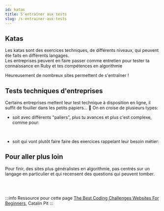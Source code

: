 ```yaml
---
id: katas
title: S'entraîner aux tests
slug: /s-entrainer-aux-tests
---
```



## Katas

Les katas sont des exercices techniques, de différents niveaux, qui peuvent ête faits en différents langages.<br/>
Les entreprises peuvent en faire passer comme entretien pour tester ta connaissance en Ruby et tes compétences en algorithmie

Heureusement de nombreux sites permettent de s'entraîner !<br/>

<div class="container">
  <div class="row">
    <div class="col col--4">
      <Card 
        src='/img/find_a_job/katas/codewars.jpeg'
        alt='Logo Codewars'
        href='https://www.codewars.com/'
        title='Codewars'
        description="Sûrement le plus connu, tu peux aussi retrouver d'autres développeur.se.s que tu connais pour faire monter un peu la compétition. Chaque kata a un espace de discussion où tu peux commenter, aider ou être aidé.e."
      />
    </div>
    <div class="col col--4">
      <Card 
        src='/img/find_a_job/katas/exercism.jpg'
        alt='Logo Exercism'
        href='https://exercism.io/'
        title='Exercism'
        description="Très bien pour les débutant.e.s car les exercices sont relus par des mentors. Il y a près de 100 exercices en Ruby, par niveaux et avec des thématiques (hash, math, boucle...)"
      />
    </div>
    <div class="col col--4">
      <Card 
        src='/img/find_a_job/katas/coderbyte.png'
        alt='Logo Coderbyte'
        href='https://coderbyte.com/'
        title='Coderbyte'
        description="Pour les débutant.e.s, des exercices d'algorithmie vraiment faciles (contrairement à codewars) donc tu peux prendre confiance progressivement."
      />
    </div>
  </div>
  <div class="row mt-2">
    <div class="col col--4">
      <Card 
        src='/img/find_a_job/katas/prw.png'
        alt='Logo Paris Ruby Workshop'
        href='http://www.parisrubyworkshop.org/'
        title='Paris Ruby Workshop'
        description="Recensement d'exercices en ruby par niveau (débutant.e, intermédiaire, expert.e)."
      />
    </div>
  </div>
</div>

## Tests techniques d'entreprises
Certains entreprises mettent leur test technique à disposition en ligne, il suffit de fouiller dans les petits papiers... 👀
On en croise de plusieurs types:
-  soit avec différents "paliers", plus tu avances et plus c'est complexe, comme pour:

<div class="container">
  <div class="row">
    <div class="col col--4">
      <Avatar 
        src='/img/find_a_job/katas/deliver_ee.png'
        alt='Logo Deliver.ee'
        href='https://github.com/deliver-ee/challenges'
        title='Deliver.ee'
      />
    </div>
    <div class="col col--4">
      <Avatar
        src='/img/find_a_job/katas/get_around.jpg'
        alt='Logo Get Around'
        href='https://github.com/drivy/jobs/tree/master/backend'
        title='Get Around (ex Drivy)'
      />
    </div>
    <div class="col col--4">
      <Avatar 
        src='/img/find_a_job/katas/lifen.png'
        alt='Logo Lifen'
        href='https://github.com/honestica/backend-jobs'
        title='Lifen'
      />
    </div>
  </div>
</div><br/>

- soit qui vont plutôt faire faire des exercices rappelant leur besoin métier:

<div class="container">
  <div class="row">
    <div class="col col--4">
      <Avatar 
        src='/img/find_a_job/katas/aircall.jpeg'
        alt='Logo Aircall'
        href='https://github.com/aircall/backend-test-5'
        title='Aircall'
      />
    </div>
    <div class="col col--4">
      <Avatar
        src='/img/find_a_job/katas/hostn_fly.jpg'
        alt='Logo HostnFly'
        href='https://github.com/hostnfly/jobs'
        title='HostnFly'
      />
    </div>
    <div class="col col--4">
      <Avatar
        src='/img/find_a_job/katas/mymentor.png'
        alt='Logo My Mentor'
        href='https://github.com/my-mentor/jobs'
        title='My Mentor'
      />
    </div>
  </div>
  <div class="row mt-2">
    <div class="col col--4">
      <Avatar
        src='/img/find_a_job/katas/trustpair.jpg'
        alt='Trustpair'
        href='https://github.com/trustpair/jobs/tree/master/ruby/'
        title='Trustpair'
      />
    </div>
  </div>
</div>

## Pour aller plus loin
Pour finir, des sites plus généralistes en algorithmie, pas centrés sur un langage en particulier et qui recensent des questions qui peuvent tomber.<br/>

<div class="container">
  <div class="row">
    <div class="col col--4">
      <Card 
        src='/img/find_a_job/katas/tech_interview_handbook.svg'
        alt='Logo Tech Interview Handbook'
        href='https://yangshun.github.io/tech-interview-handbook/algorithms/algorithms-introduction'
        title='Tech Interview Handbook'
        description="Référence de nombreux sujets d'algorithmie et liste des questions qui peuvent tomber sur chaque sujet."
      />
    </div>
    <div class="col col--4">
      <Card 
        src='/img/find_a_job/katas/algodeck.jpg'
        alt='Logo Algo Deck'
        href='https://github.com/teivah/algodeck'
        title='Algo Deck'
        description="Ce dossier en ligne a pour but d'aider à préparer un entretien en algorithmie."
      />
    </div>
    <div class="col col--4">
      <Card 
        href='https://github.com/jayshah19949596/CodingInterviews'
        title='CodingInterviews'
        description="Des questions techniques posées dans des entreprises telles que VISA, Coursera, Apple..."
      />
    </div>
  </div>
</div><br/><br/>

:::info Ressource pour cette page
[The Best Coding Challenges Websites For Beginners](https://daily.dev/posts/the-best-coding-challenges-websites-for-beginners), Catalin Pit
:::

